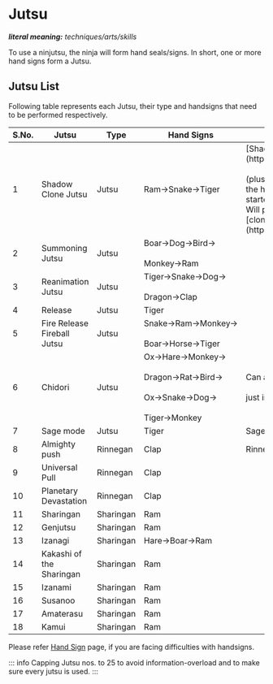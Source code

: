 # Jutsu

_**literal meaning:** techniques/arts/skills_

To use a ninjutsu, the ninja will form hand seals/signs.
In  short, one or more hand signs form a Jutsu.

## Jutsu List

Following table represents each Jutsu, their type and handsigns that need to be performed respectively.  

<table className="jutsu-table">
    <thead>
        <tr>
        <th style={{width: "75px"}}>S.No.</th>
        <th style={{width: "150px"}}>Jutsu</th>
        <th style={{width: "100px"}}>Type</th>
        <th style={{width: "200px"}}>Hand Signs</th>
        <th style={{width: "175px"}}>Remarks</th>
        </tr>
    </thead>
    <tbody>
      <tr>
        <td>1</td>
        <td>Shadow Clone Jutsu</td>
        <td>Jutsu</td>
        <td>Ram→Snake→Tiger</td>
        <td>[Shadow clone seal](https://naruto.fandom.com/wiki/Shadow_Clone_Technique) <br></br>(plus hand sign) is a special hand sign and is not a part of the handsigns mentioned in [Hand Sign](/docs/get-started/handsign) page, hence need to fine-tune model. Will probably do that in V2. For the time being, please use [clone seal](https://naruto.fandom.com/wiki/Clone_Technique).</td>
      </tr>
      <tr>
        <td>2</td>
        <td>Summoning Jutsu</td>
        <td>Jutsu</td>
        <td>Boar→Dog→Bird→<br></br>Monkey→Ram</td>
        <td></td>
      </tr>
      <tr>
        <td>3</td>
        <td>Reanimation Jutsu</td>
        <td>Jutsu</td>
        <td>Tiger→Snake→Dog→<br></br>Dragon→Clap</td>
        <td></td>
      </tr>
      <tr>
        <td>4</td>
        <td>Release</td>
        <td>Jutsu</td>
        <td>Tiger</td>
        <td></td>
      </tr>
      <tr>
        <td>5</td>
        <td>Fire Release Fireball Jutsu</td>
        <td>Jutsu</td>
        <td>Snake→Ram→Monkey→<br></br>Boar→Horse→Tiger</td>
        <td></td>
      </tr>
      <tr>
        <td>6</td>
        <td>Chidori</td>
        <td>Jutsu</td>
        <td>Ox→Hare→Monkey→<br></br>Dragon→Rat→Bird→<br></br>Ox→Snake→Dog→<br></br>Tiger→Monkey</td>
        <td>Can also be performed using **Ox→Hare→Monkey** <br></br>just in case, if you are tired of using long hand signs.</td>
      </tr>
      <tr>
        <td>7</td>
        <td>Sage mode</td>
        <td>Jutsu</td>
        <td>Tiger</td>
        <td>Sage mode eyes not available yet</td>
      </tr>
      <tr>
        <td>8</td>
        <td>Almighty push</td>
        <td>Rinnegan</td>
        <td>Clap</td>
        <td>Rinnegan eyes not available yet</td>
      </tr>
      <tr>
        <td>9</td>
        <td>Universal Pull</td>
        <td>Rinnegan</td>
        <td>Clap</td>
        <td></td>
      </tr>
      <tr>
        <td>10</td>
        <td>Planetary Devastation</td>
        <td>Rinnegan</td>
        <td>Clap</td>
        <td></td>
      </tr>
      <tr>
        <td>11</td>
        <td>Sharingan</td>
        <td>Sharingan</td>
        <td>Ram</td>
        <td></td>
      </tr>
      <tr>
        <td>12</td>
        <td>Genjutsu</td>
        <td>Sharingan</td>
        <td>Ram</td>
        <td></td>
      </tr>
      <tr>
        <td>13</td>
        <td>Izanagi</td>
        <td>Sharingan</td>
        <td>Hare→Boar→Ram</td>
        <td></td>
      </tr>
      <tr>
        <td>14</td>
        <td>Kakashi of the Sharingan</td>
        <td>Sharingan</td>
        <td>Ram</td>
        <td></td>
      </tr>
      <tr>
        <td>15</td>
        <td>Izanami</td>
        <td>Sharingan</td>
        <td>Ram</td>
        <td></td>
      </tr>
      <tr>
        <td>16</td>
        <td>Susanoo</td>
        <td>Sharingan</td>
        <td>Ram</td>
        <td></td>
      </tr>
      <tr>
        <td>17</td>
        <td>Amaterasu</td>
        <td>Sharingan</td>
        <td>Ram</td>
        <td></td>
      </tr>
      <tr>
        <td>18</td>
        <td>Kamui</td>
        <td>Sharingan</td>
        <td>Ram</td>
        <td></td>
      </tr>
    </tbody>
</table>

Please refer [Hand Sign](/docs/get-started/handsign) page, if you are facing difficulties with handsigns.  

::: info
Capping Jutsu nos. to 25 to avoid information-overload and to make sure every jutsu is used.
:::

